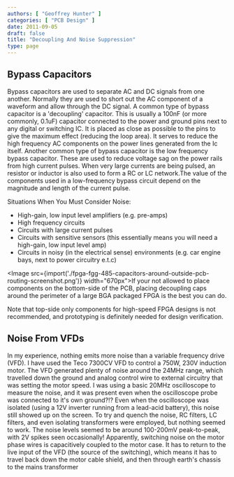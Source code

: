 ```yaml
---
authors: [ "Geoffrey Hunter" ]
categories: [ "PCB Design" ]
date: 2011-09-05
draft: false
title: "Decoupling And Noise Suppression"
type: page
---
```



## Bypass Capacitors

Bypass capacitors are used to separate AC and DC signals from one another. Normally they are used to short out the AC component of a waveform and allow through the DC signal. A common type of bypass capacitor is a 'decoupling' capacitor. This is usually a 100nF (or more commonly, 0.1uF) capacitor connected to the power and ground pins next to any digital or switching IC. It is placed as close as possible to the pins to give the maximum effect (reducing the loop area). It serves to reduce the high frequency AC components on the power lines generated from the Ic itself. Another common type of bypass capacitor is the low frequency bypass capacitor. These are used to reduce voltage sag on the power rails from high current pulses. When very large currents are being pulsed, an resistor or inductor is also used to form a RC or LC network.The value of the components used in a low-frequency bypass circuit depend on the magnitude and length of the current pulse.

Situations When You Must Consider Noise:

* High-gain, low input level amplifiers (e.g. pre-amps)
* High frequency circuits
* Circuits with large current pulses
* Circuits with sensitive sensors (this essentially means you will need a high-gain, low input level amp)
* Circuits in noisy (in the electrical sense) environments (e.g. car engine bays, next to power circuitry e.t.c)

<Image src={import('./fpga-fgg-485-capacitors-around-outside-pcb-routing-screenshot.png')} width="670px">If your not allowed to place components on the bottom-side of the PCB, placing decoupling caps around the perimeter of a large BGA packaged FPGA is the best you can do.</Image>

Note that top-side only components for high-speed FPGA designs is not recommended, and prototyping is definitely needed for design verification.

## Noise From VFDs

In my experience, nothing emits more noise than a variable frequency drive (VFD). I have used the Teco 7300CV VFD to control a 750W, 230V induction motor. The VFD generated plenty of noise around the 24MHz range, which travelled down the ground and analog control wire to external circuitry that was setting the motor speed. I was using a basic 20MHz oscilloscope to measure the noise, and it was present even when the oscilloscope probe was connected to it's own ground?!? Even when the oscilloscope was isolated (using a 12V inverter running from a lead-acid battery), this noise still showed up on the screen. To try and quench the noise, RC filters, LC filters, and even isolating transformers were employed, but nothing seemed to work. The noise levels seemed to be around 100-200mV peak-to-peak, with 2V spikes seen occasionally! Apparently, switching noise on the motor phase wires is capacitively coupled to the motor case. It has to return to the live input of the VFD (the source of the switching), which means it has to travel back down the motor cable shield, and then through earth's chassis to the mains transformer
